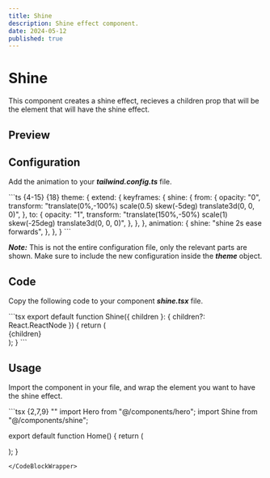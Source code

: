 ```yaml
---
title: Shine 
description: Shine effect component.
date: 2024-05-12    
published: true
---
```


# Shine

This component creates a shine effect, recieves a children prop that will be the element that will have the shine effect.

## Preview

<ComponentPreview name="shine"/> 

## Configuration

Add the animation to your ***tailwind.config.ts*** file.

<CodeBlockWrapper size="full">
```ts {4-15} {18}
  theme: {
    extend: {
      keyframes: {
        shine: {
         from: {
            opacity: "0",
            transform:
              "translate(0%,-100%) scale(0.5) skew(-5deg) translate3d(0, 0, 0)",
          },
          to: {
            opacity: "1",
            transform:
              "translate(150%,-50%) scale(1) skew(-25deg) translate3d(0, 0, 0)",
          },
        },
      },
      animation: {
       shine: "shine 2s ease forwards",
      },
    },
  }
```
</CodeBlockWrapper>

***Note:*** This is not the entire configuration file, only the relevant parts are shown. Make sure to include the new configuration inside the ***theme*** object.

## Code

Copy the following code to your component ***shine.tsx*** file.

<CodeBlockWrapper size="full">
```tsx
export default function Shine({ children }: { children?: React.ReactNode }) {
  return (
    <div className="relative w-full h-full flex justify-center items-center overflow-hidden">
      {children}
      <div className="z-10 absolute w-5 md:w-8 h-[calc(70%)] md:h-[calc(90%)] top-[calc(-10%)] bg-white/30 blur-2xl animate-shine"></div>
    </div>
  );
}
```
</CodeBlockWrapper>


## Usage

Import the component in your file, and wrap the element you want to have the shine effect.

<CodeBlockWrapper size="full">
```tsx {2,7,9} "<Hero />"
import Hero from "@/components/hero";
import Shine from "@/components/shine";

export default function Home() {
  return (
    <main>
        <Shine>
            <Hero />
        </Shine>
    </main>
  );
}
```
</CodeBlockWrapper>